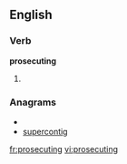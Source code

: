 
==English==

===Verb===
'''prosecuting'''

# {{present participle of|[[prosecute]]}}

===Anagrams===
* {{alphagram|ceginoprstu}}
* [[supercontig#English|supercontig]]

[[fr:prosecuting]]
[[vi:prosecuting]]